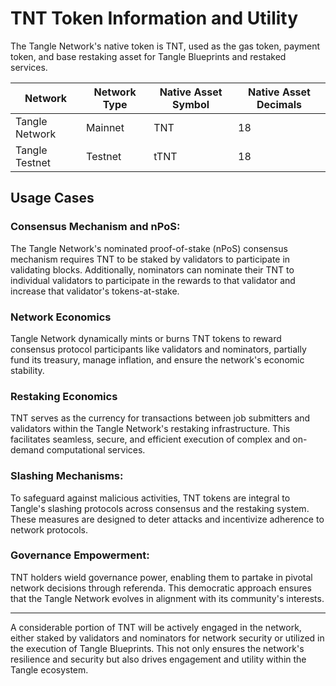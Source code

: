 # TNT Token Information and Utility

The Tangle Network's native token is TNT, used as the gas token, payment token, and base restaking asset for Tangle Blueprints and restaked services.

| Network        | Network Type | Native Asset Symbol | Native Asset Decimals |
| -------------- | ------------ | ------------------- | --------------------- |
| Tangle Network | Mainnet      | TNT                 | 18                    |
| Tangle Testnet | Testnet      | tTNT                | 18                    |

## Usage Cases

### Consensus Mechanism and nPoS:

The Tangle Network's nominated proof-of-stake (nPoS) consensus mechanism requires TNT to be staked by validators to participate in validating blocks. Additionally, nominators can nominate their TNT to individual validators to participate in the rewards to that validator and increase that validator's tokens-at-stake.

### Network Economics

Tangle Network dynamically mints or burns TNT tokens to reward consensus protocol participants like validators and nominators, partially fund its treasury, manage inflation, and ensure the network's economic stability.

### Restaking Economics

TNT serves as the currency for transactions between job submitters and validators within the Tangle Network's restaking infrastructure. This facilitates seamless, secure, and efficient execution of complex and on-demand computational services.

### Slashing Mechanisms:

To safeguard against malicious activities, TNT tokens are integral to Tangle's slashing protocols across consensus and the restaking system. These measures are designed to deter attacks and incentivize adherence to network protocols.

### Governance Empowerment:

TNT holders wield governance power, enabling them to partake in pivotal network decisions through referenda. This democratic approach ensures that the Tangle Network evolves in alignment with its community's interests.

---

A considerable portion of TNT will be actively engaged in the network, either staked by validators and nominators for network security or utilized in the execution of Tangle Blueprints. This not only ensures the network's resilience and security but also drives engagement and utility within the Tangle ecosystem.
